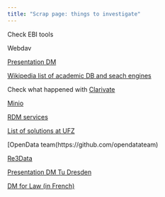 ```yaml
---
title: "Scrap page: things to investigate"
---
```


Check EBI tools

Webdav

[Presentation DM](https://ptsefton.com/2022/02/18/hass_rdc_tech_advisory/index.html)

[Wikipedia list of academic DB and seach engines](https://en.wikipedia.org/wiki/List_of_academic_databases_and_search_engines)

Check what happened with [Clarivate](https://en.wikipedia.org/wiki/Clarivate)

[Minio](https://github.com/minio/minio)

[RDM services](https://www.thehyve.nl/services/rdm-engineering-services)

[List of solutions at UFZ](https://www.ufz.de/index.php?en=50440)

[OpenData team(https://github.com/opendatateam)

[Re3Data](https://www.re3data.org/)

[Presentation DM Tu Dresden](https://tu-dresden.de/bereichsuebergreifendes/nic/ressourcen/dateien/nic-data-management/2020-12-10_Neukam_X-Nat-Data-Management.pdf?lang=de)

[DM for Law (in French)](https://www.openjustitia.ch/FR/interne_Open_Justitia.html)